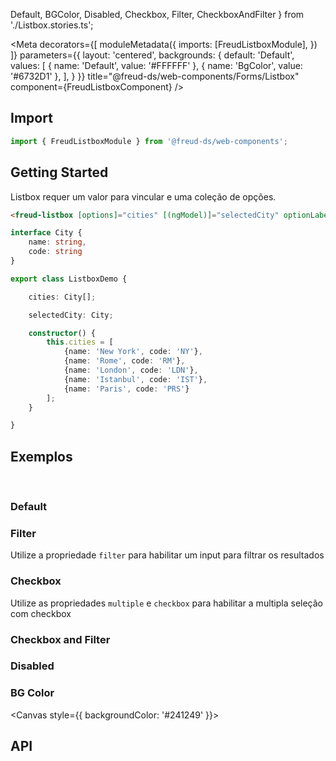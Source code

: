   Default,
  BGColor,
  Disabled,
  Checkbox, Filter,
  CheckboxAndFilter
} from './Listbox.stories.ts';

<Meta
  decorators={[
    moduleMetadata({
      imports: [FreudListboxModule],
    })
  ]}
  parameters={{
    layout: 'centered',
    backgrounds: {
      default: 'Default',
      values: [
        { name: 'Default', value: '#FFFFFF' },
        { name: 'BgColor', value: '#6732D1' },
      ],
    }
  }}
title="@freud-ds/web-components/Forms/Listbox" component={FreudListboxComponent} />

<FreudHeaderComponent
  title="Listbox"
  description="Lista suspensa que serve como complemento para outros componentes."
/>

## <a id="importing"></a>Import

```ts
import { FreudListboxModule } from '@freud-ds/web-components';
```

## Getting Started
Listbox requer um valor para vincular e uma coleção de opções.
```html
<freud-listbox [options]="cities" [(ngModel)]="selectedCity" optionLabel="name"></freud-listbox>
```

```ts
interface City {
    name: string,
    code: string
}

export class ListboxDemo {

    cities: City[];

    selectedCity: City;

    constructor() {
        this.cities = [
            {name: 'New York', code: 'NY'},
            {name: 'Rome', code: 'RM'},
            {name: 'London', code: 'LDN'},
            {name: 'Istanbul', code: 'IST'},
            {name: 'Paris', code: 'PRS'}
        ];
    }

}
```

## <a id="exemplos"></a>Exemplos
<br />

### Default
<Canvas>
  <Story story={Default}/>
</Canvas>

### Filter
Utilize a propriedade `filter` para habilitar um input para filtrar os resultados
<Canvas>
  <Story story={Filter}/>
</Canvas>

### Checkbox
Utilize as propriedades `multiple` e `checkbox` para habilitar a multipla seleção com checkbox
<Canvas>
  <Story story={Checkbox}/>
</Canvas>

### Checkbox and Filter
<Canvas>
  <Story story={CheckboxAndFilter}/>
</Canvas>

### Disabled
<Canvas>
  <Story story={Disabled}/>
</Canvas>

### BG Color
<Canvas style={{ backgroundColor: '#241249' }}>
  <Story story={BGColor}/>
</Canvas>

## <a id="api"></a>API

<ArgsTable of={FreudListboxComponent} />
